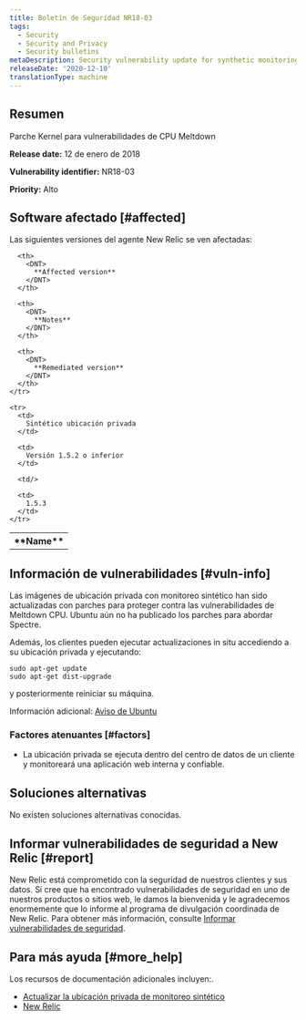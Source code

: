 ```yaml
---
title: Boletín de Seguridad NR18-03
tags:
  - Security
  - Security and Privacy
  - Security bulletins
metaDescription: Security vulnerability update for synthetic monitoring and private minion.
releaseDate: '2020-12-10'
translationType: machine
---
```


## Resumen

Parche Kernel para vulnerabilidades de CPU Meltdown

<DNT>**Release date:**</DNT> 12 de enero de 2018

<DNT>**Vulnerability identifier:**</DNT> NR18-03

<DNT>**Priority:**</DNT> Alto

## Software afectado [#affected]

Las siguientes versiones del agente New Relic se ven afectadas:

<table>
  <tbody>
    <tr>
      <th>
        <DNT>
          **Name**
        </DNT>
      </th>

      <th>
        <DNT>
          **Affected version**
        </DNT>
      </th>

      <th>
        <DNT>
          **Notes**
        </DNT>
      </th>

      <th>
        <DNT>
          **Remediated version**
        </DNT>
      </th>
    </tr>

    <tr>
      <td>
        Sintético ubicación privada
      </td>

      <td>
        Versión 1.5.2 o inferior
      </td>

      <td/>

      <td>
        1.5.3
      </td>
    </tr>
  </tbody>
</table>

## Información de vulnerabilidades [#vuln-info]

Las imágenes de ubicación privada con monitoreo sintético han sido actualizadas con parches para proteger contra las vulnerabilidades de Meltdown CPU. Ubuntu aún no ha publicado los parches para abordar Spectre.

Además, los clientes pueden ejecutar actualizaciones in situ accediendo a su ubicación privada y ejecutando:

```
sudo apt-get update
sudo apt-get dist-upgrade
```

y posteriormente reiniciar su máquina.

Información adicional: [Aviso de Ubuntu](https://wiki.ubuntu.com/SecurityTeam/KnowledgeBase/SpectreAndMeltdown)

### Factores atenuantes [#factors]

* La ubicación privada se ejecuta dentro del centro de datos de un cliente y monitoreará una aplicación web interna y confiable.

## Soluciones alternativas

No existen soluciones alternativas conocidas.

## Informar vulnerabilidades de seguridad a New Relic [#report]

New Relic está comprometido con la seguridad de nuestros clientes y sus datos. Si cree que ha encontrado vulnerabilidades de seguridad en uno de nuestros productos o sitios web, le damos la bienvenida y le agradecemos enormemente que lo informe al programa de divulgación coordinada de New Relic. Para obtener más información, consulte [Informar vulnerabilidades de seguridad](/docs/security/new-relic-security/data-privacy/reporting-security-vulnerabilities).

## Para más ayuda [#more_help]

Los recursos de documentación adicionales incluyen:.

* [Actualizar la ubicación privada de monitoreo sintético](/docs/synthetics/new-relic-synthetics/private-locations/private-locations-overview-monitor-internal-sites-add-new-locations)
* [New Relic](https://newrelic.com/security)
